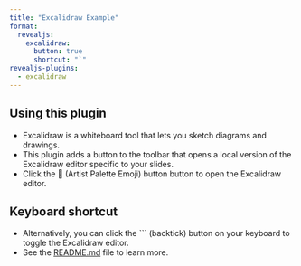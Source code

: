 ```yaml
---
title: "Excalidraw Example"
format:
  revealjs:
    excalidraw: 
      button: true
      shortcut: "`"
revealjs-plugins:
  - excalidraw
---
```


## Using this plugin

- Excalidraw is a whiteboard tool that lets you sketch diagrams and drawings.
- This plugin adds a button to the toolbar that opens a local version of the Excalidraw editor specific to your slides.
- Click the 🎨 (Artist Palette Emoji) button button to open the Excalidraw editor.

## Keyboard shortcut

- Alternatively, you can click the `\`` (backtick) button on your keyboard to toggle the Excalidraw editor.
- See the [README.md](README.md) file to learn more.
